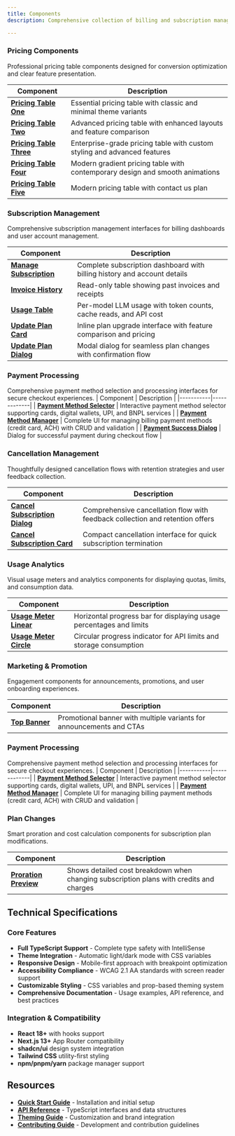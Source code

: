 ```yaml
---
title: Components
description: Comprehensive collection of billing and subscription management components with production-ready features.

---
```


### Pricing Components

Professional pricing table components designed for conversion optimization and clear feature presentation.

| Component | Description |
|-----------|-------------|
| **[Pricing Table One](/docs/components/pricing-table/pricing-table-one)** | Essential pricing table with classic and minimal theme variants |
| **[Pricing Table Two](/docs/components/pricing-table/pricing-table-two)** | Advanced pricing table with enhanced layouts and feature comparison |
| **[Pricing Table Three](/docs/components/pricing-table/pricing-table-three)** | Enterprise-grade pricing table with custom styling and advanced features |
| **[Pricing Table Four](/docs/components/pricing-table/pricing-table-four)** | Modern gradient pricing table with contemporary design and smooth animations |
| **[Pricing Table Five](/docs/components/pricing-table/pricing-table-five)** | Modern pricing table with contact us plan |
### Subscription Management

Comprehensive subscription management interfaces for billing dashboards and user account management.

| Component | Description |
|-----------|-------------|
| **[Manage Subscription](/docs/components/manage-subscription)** | Complete subscription dashboard with billing history and account details |
| **[Invoice History](/docs/components/invoice-history)** | Read-only table showing past invoices and receipts |
| **[Usage Table](/docs/components/usage-table)** | Per-model LLM usage with token counts, cache reads, and API cost|
| **[Update Plan Card](/docs/components/update-plan/update-plan-card)** | Inline plan upgrade interface with feature comparison and pricing |
| **[Update Plan Dialog](/docs/components/update-plan/update-plan-dialog)** | Modal dialog for seamless plan changes with confirmation flow |

### Payment Processing

Comprehensive payment method selection and processing interfaces for secure checkout experiences.
| Component | Description |
|-----------|-------------|
| **[Payment Method Selector](/docs/components/payment-method-selector)** | Interactive payment method selector supporting cards, digital wallets, UPI, and BNPL services |
| **[Payment Method Manager](/docs/components/payment-method-manager)** | Complete UI for managing billing payment methods (credit card, ACH) with CRUD and validation |
| **[Payment Success Dialog](/docs/components/payment-success-dialog)** | Dialog for successful payment during checkout flow |

### Cancellation Management

Thoughtfully designed cancellation flows with retention strategies and user feedback collection.

| Component | Description |
|-----------|-------------|
| **[Cancel Subscription Dialog](/docs/components/cancel-subscription/cancel-subscription-dialog)** | Comprehensive cancellation flow with feedback collection and retention offers |
| **[Cancel Subscription Card](/docs/components/cancel-subscription/cancel-subscription-card)** | Compact cancellation interface for quick subscription termination |

### Usage Analytics

Visual usage meters and analytics components for displaying quotas, limits, and consumption data.

| Component | Description |
|-----------|-------------|
| **[Usage Meter Linear](/docs/components/usage-meter/usage-meter-linear)** | Horizontal progress bar for displaying usage percentages and limits |
| **[Usage Meter Circle](/docs/components/usage-meter/usage-meter-circle)** | Circular progress indicator for API limits and storage consumption |

### Marketing & Promotion

Engagement components for announcements, promotions, and user onboarding experiences.

| Component | Description |
|-----------|-------------|
| **[Top Banner](/docs/components/banner)** | Promotional banner with multiple variants for announcements and CTAs |

### Payment Processing
Comprehensive payment method selection and processing interfaces for secure checkout experiences.
| Component | Description |
|-----------|-------------|
| **[Payment Method Selector](/docs/components/payment-method-selector)** | Interactive payment method selector supporting cards, digital wallets, UPI, and BNPL services |
| **[Payment Method Manager](/docs/components/payment-method-manager)** | Complete UI for managing billing payment methods (credit card, ACH) with CRUD and validation |

### Plan Changes

Smart proration and cost calculation components for subscription plan modifications.

| Component | Description |
|-----------|-------------|
| **[Proration Preview](/docs/components/proration-preview)** | Shows detailed cost breakdown when changing subscription plans with credits and charges |

## Technical Specifications

### Core Features

- **Full TypeScript Support** - Complete type safety with IntelliSense
- **Theme Integration** - Automatic light/dark mode with CSS variables
- **Responsive Design** - Mobile-first approach with breakpoint optimization
- **Accessibility Compliance** - WCAG 2.1 AA standards with screen reader support
- **Customizable Styling** - CSS variables and prop-based theming system
- **Comprehensive Documentation** - Usage examples, API reference, and best practices

### Integration & Compatibility

- **React 18+** with hooks support
- **Next.js 13+** App Router compatibility
- **shadcn/ui** design system integration
- **Tailwind CSS** utility-first styling
- **npm/pnpm/yarn** package manager support

## Resources

- **[Quick Start Guide](/docs/quick-start)** - Installation and initial setup
- **[API Reference](/docs/interfaces)** - TypeScript interfaces and data structures
- **[Theming Guide](/docs/theming)** - Customization and brand integration
- **[Contributing Guide](/docs/contribution-open-source)** - Development and contribution guidelines

